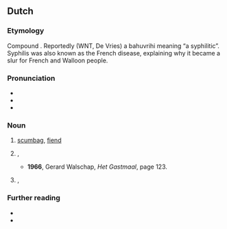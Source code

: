 ==Dutch==

===Etymology===
Compound {{com|nl|rot|t1=rotten|zak|t2=scrotum, bag}}. Reportedly (WNT, De Vries) a bahuvrihi meaning “a syphilitic”. Syphilis was also known as the French disease, explaining why it became a slur for French and Walloon people.

===Pronunciation===
* {{IPA|lang=nl|/ˈrɔt.sɑk/}}
* {{audio|nl-rotzak.ogg|rotzak|lang=nl}}
* {{hyphenation|lang=nl|rot|zak}}

===Noun===
{{nl-noun|m|-en|rotzakje}}

# [[scumbag]], [[fiend]]
# {{lb|nl|Belgium|Brabantian}} {{l|en|Eurasian jay}}, {{taxlink|Garrulus glandarius|species}}
#* '''1966''', Gerard Walschap, ''Het Gastmaal'', page 123.
#*:{{quote|nl|Zij hielden de lucht in het oog tegen roofvogels en '''rotzakken''', alias vlaamse gaaien, en spraken over het nieuws en de problemen.}}
#: {{syn|nl|meerkol|Vlaamse gaai}}
# {{lb|nl|obsolete|ethnic slur}} {{l|en|Frenchman}}, {{l|en|Walloon}} {{defdate|17th to 18th c.}}

===Further reading===
* {{R:WNT|M061214}}
* {{R:De Vries NEW 1971}}